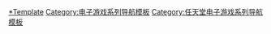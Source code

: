 {{Navbox
| name=F-Zero系列
| title=[[F-Zero系列]]
| state = {{{state|autocollapse}}}
| bodyclass=hlist

| group1= 遊戲
| list1=
* [[F-Zero]]
* [[F-Zero X 未来赛车|X 未来赛车]]
* [[F-Zero 最高时速|最高时速]]
* [[F-Zero AX|AX]]
* [[F-Zero GX|GX]]
* [[F-Zero GP传说|GP传说]]
* [[F-Zero 高潮|高潮]]

| group2= 角色
| list2=
* {{link-en|飛隼隊長|Captain Falcon}}

| group3= 相關
| list3=
* {{le|Zero Racers}}
* [[任天堂明星大亂鬥系列]]
* {{link-ja|F-Zero 飛隼傳說|F-ZERO ファルコン伝説|動畫版}}
* [[任天堂大陆|-{zh-cn:任天堂大陆;zh-tw:任天堂樂園;zh-hk:任天堂樂園;}-]]
* [[瑪利歐賽車8|-{zh-cn:马力欧;zh-tw:瑪利歐;}-賽車8]]

}}<noinclude>
{{collapsible option}}

{{DEFAULTSORT:F-Zero}}
[[Category:F-Zero系列|*Template]]
[[Category:电子游戏系列导航模板]]
[[Category:任天堂电子游戏系列导航模板]]
</noinclude>